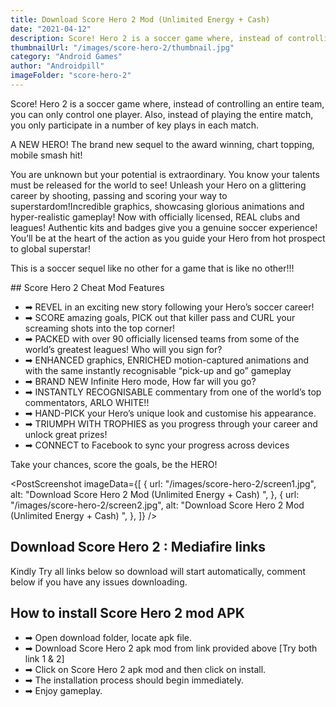 ```yaml
---
title: Download Score Hero 2 Mod (Unlimited Energy + Cash)
date: "2021-04-12"
description: Score! Hero 2 is a soccer game where, instead of controlling an entire team, you can only control ...
thumbnailUrl: "/images/score-hero-2/thumbnail.jpg"
category: "Android Games"
author: "Androidpill"
imageFolder: "score-hero-2"
---
```



Score! Hero 2 is a soccer game where, instead of controlling an entire team, you can only control one player. Also, instead of playing the entire match, you only participate in a number of key plays in each match.

A NEW HERO! The brand new sequel to the award winning, chart topping, mobile smash hit!

You are unknown but your potential is extraordinary. You know your talents must be released for the world to see! Unleash your Hero on a glittering career by shooting, passing and scoring your way to superstardom!Incredible graphics, showcasing glorious animations and hyper-realistic gameplay! Now with officially licensed, REAL clubs and leagues! Authentic kits and badges give you a genuine soccer experience! You’ll be at the heart of the action as you guide your Hero from hot prospect to global superstar!

This is a soccer sequel like no other for a game that is like no other!!!

<NativeBanners type={2} />
## Score Hero 2 Cheat Mod Features

- ➡ REVEL in an exciting new story following your Hero’s soccer career!
- ➡ SCORE amazing goals, PICK out that killer pass and CURL your screaming shots into the top corner!
- ➡ PACKED with over 90 officially licensed teams from some of the world’s greatest leagues! Who will you sign for?
- ➡ ENHANCED graphics, ENRICHED motion-captured animations and with the same instantly recognisable “pick-up and go” gameplay
- ➡ BRAND NEW Infinite Hero mode, How far will you go?
- ➡ INSTANTLY RECOGNISABLE commentary from one of the world’s top commentators, ARLO WHITE!!
- ➡ HAND-PICK your Hero’s unique look and customise his appearance.
- ➡ TRIUMPH WITH TROPHIES as you progress through your career and unlock great prizes!
- ➡ CONNECT to Facebook to sync your progress across devices

Take your chances, score the goals, be the HERO!

<PostScreenshot
  imageData={[
    {
      url: "/images/score-hero-2/screen1.jpg",
      alt: "Download Score Hero 2 Mod (Unlimited Energy + Cash) ",
    },
    {
      url: "/images/score-hero-2/screen2.jpg",
      alt: "Download Score Hero 2 Mod (Unlimited Energy + Cash) ",
    },
  ]}
/>

## Download Score Hero 2 : Mediafire links

<DownloadLinks
  url="https://linkedprepenseprepense.com/q5qfg8veup?key=ee3100f4306f4ef023600190f239b221"
  text="DOWNLOAD LINK 1"
/>
<DownloadLinks
  url="https://www.mediafire.com/file/kmun9qw83xchcuc/Real_Score_Hero_2_Mod_%2528Androidpill.com%2529.apk/file"
  text="DOWNLOAD LINK 2"
/>
<DownloadLinks
  url="https://linkedprepenseprepense.com/q5qfg8veup?key=ee3100f4306f4ef023600190f239b221"
  text="DOWNLOAD LINK 3"
/>

Kindly Try all links below so download will start automatically, comment below if you have any issues downloading.

## How to install Score Hero 2 mod APK

- ➡ Open download folder, locate apk file.
- ➡ Download Score Hero 2 apk mod from link provided above [Try both link 1 & 2]
- ➡ Click on Score Hero 2 apk mod and then click on install.
- ➡ The installation process should begin immediately.
- ➡ Enjoy gameplay.
